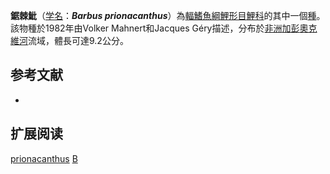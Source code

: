 {{Speciesbox 
| taxon = Barbus prionacanthus
| status = LC
| status_system = IUCN3.1
| authority = [[Mahnert|Mahnert]] & [[Géry|Géry]], 1982
| synonyms = 
}}

'''鋸棘魮'''（[[学名|学名]]：'''''Barbus prionacanthus'''''）為[[輻鰭魚綱|輻鰭魚綱]][[鯉形目|鯉形目]][[鯉科|鯉科]]的其中一個[[種|種]]。該物種於1982年由Volker Mahnert和Jacques Géry描述，分布於[[非洲|非洲]][[加彭|加彭]][[奧克維河|奧克維河]]流域，體長可達9.2公分。

== 参考文献 ==
*{{FishBase_species|genus=Barbus|species=prionacanthus|year=2011|month=12}}

== 扩展阅读 ==
{{refbegin}}
{{wikispecies-inline|Barbus prionacanthus|鋸棘魮}}
{{refend}}
{{Taxonbar|from=Q3437843}}

[[Category:魮屬|prionacanthus]]
[[Category:1982年描述的魚類|B]]

{{魚類小作品}}
